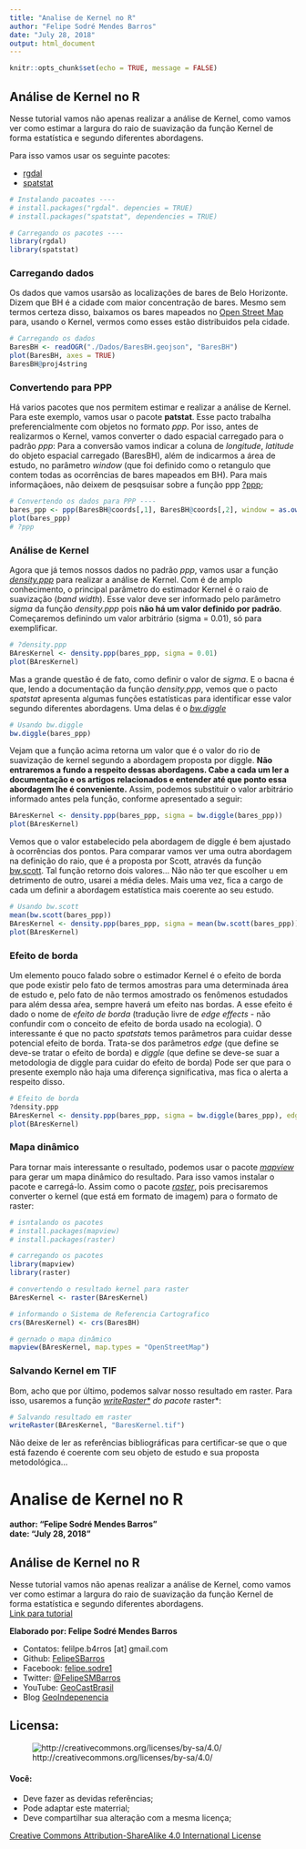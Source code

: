 ```yaml
---
title: "Analise de Kernel no R"
author: "Felipe Sodré Mendes Barros"
date: "July 28, 2018"
output: html_document
---
```


```r
knitr::opts_chunk$set(echo = TRUE, message = FALSE)
```

## Análise de Kernel no R
Nesse tutorial vamos não apenas realizar a análise de Kernel, como vamos ver como estimar a largura do raio de suavização da função Kernel de forma estatística e segundo diferentes abordagens.

Para isso vamos usar os seguinte pacotes:  

* [rgdal](https://www.rdocumentation.org/packages/rgdal/versions/1.3-3)  
* [spatstat](http://spatstat.org/)  
```r
# Instalando pacoates ----
# install.packages("rgdal". depencies = TRUE)
# install.packages("spatstat", dependencies = TRUE)

# Carregando os pacotes ----
library(rgdal)
library(spatstat)
```

### Carregando dados
Os dados que vamos usarsão as localizações de bares de Belo Horizonte. Dizem que BH é a cidade com maior concentração de bares. Mesmo sem termos certeza disso, baixamos os bares mapeados no [Open Street Map](https://wikipedia.org/wiki/OpenStreetMap) para, usando o Kernel, vermos como esses estão distribuidos pela cidade.
```r
# Carregando os dados
BaresBH <- readOGR("./Dados/BaresBH.geojson", "BaresBH")
plot(BaresBH, axes = TRUE)
BaresBH@proj4string
```

### Convertendo para PPP
Há varios pacotes que nos permitem estimar e realizar a análise de Kernel. Para este exemplo, vamos usar o pacote **patstat**. Esse pacto trabalha preferencialmente com objetos no formato *ppp*. Por isso, antes de realizarmos o Kernel, vamos converter o dado espacial carregado para o padrão *ppp*:
Para a conversão vamos indicar a coluna de *longitude*, *latitude* do objeto espacial carregado (BaresBH), além de indicarmos a área de estudo, no parâmetro *window* (que foi definido como o retangulo que contem todas as ocorrências de bares mapeados em BH).
Para mais informaçãoes, não deixem de pesqsuisar sobre a função ppp [?ppp](https://www.rdocumentation.org/packages/spatstat/versions/1.55-1/topics/ppp);
```r
# Convertendo os dados para PPP ----
bares_ppp <- ppp(BaresBH@coords[,1], BaresBH@coords[,2], window = as.owin(c(bbox(BaresBH)[1,], bbox(BaresBH)[2,])))
plot(bares_ppp)
# ?ppp
```

### Análise de Kernel
Agora que já temos nossos dados no padrão *ppp*, vamos usar a função [*density.ppp*](https://www.rdocumentation.org/packages/spatstat/versions/1.55-1/topics/density.ppp) para realizar a análise de Kernel. Com é de amplo conhecimento, o principal parâmetro do estimador Kernel é o raio de suavização (*band width*). Esse valor deve ser informado pelo parâmetro *sigma* da função *density.ppp* pois **não há um valor definido por padrão**.
Começaremos definindo um valor arbitrário (sigma = 0.01), só para exemplificar.
```r
# ?density.ppp
BAresKernel <- density.ppp(bares_ppp, sigma = 0.01)
plot(BAresKernel)
```

Mas a grande questão é de fato, como definir o valor de *sigma*. E o bacna é que, lendo a documentação da função *density.ppp*, vemos que o pacto *spatstat* apresenta algumas funções estatísticas para identificar esse valor segundo diferentes abordagens.
Uma delas é o [*bw.diggle*](https://www.rdocumentation.org/packages/spatstat/versions/1.55-1/topics/bw.diggle)
```r
# Usando bw.diggle
bw.diggle(bares_ppp)
```

Vejam que a função acima retorna um valor que é o valor do rio de suavização de kernel segundo a abordagem proposta por diggle. 
**Não entraremos a fundo a respeito dessas abordagens. Cabe a cada um ler a documentação e os artigos relacionados e entender até que ponto essa abordagem lhe é conveniente.**
Assim, podemos substituir o valor arbitrário informado antes pela função, conforme apresentado a seguir:
```r
BAresKernel <- density.ppp(bares_ppp, sigma = bw.diggle(bares_ppp))
plot(BAresKernel)
```

Vemos que o valor estabelecido pela abordagem de diggle é bem ajustado à ocorrências dos pontos. Para comparar vamos ver uma outra abordagem na definição do raio, que é a proposta por Scott, através da função [bw.scott](https://www.rdocumentation.org/packages/spatstat/versions/1.55-1/topics/bw.scott). Tal função retorno dois valores... Não não ter que escolher u em detrimento de outro, usarei a média deles.
Mais uma vez, fica a cargo de cada um definir a abordagem estatística mais coerente ao seu estudo.
```r
# Usando bw.scott
mean(bw.scott(bares_ppp))
BAresKernel <- density.ppp(bares_ppp, sigma = mean(bw.scott(bares_ppp)))
plot(BAresKernel)
```

### Efeito de borda
Um elemento pouco falado sobre o estimador Kernel é o efeito de borda que pode existir pelo fato de termos amostras para uma determinada área de estudo e, pelo fato de não termos amostrado os fenômenos estudados para além dessa aŕea, sempre haverá um efeito nas bordas. A esse efeito é dado o nome de *efeito de borda* (tradução livre de *edge effects* - não confundir com o conceito de efeito de borda usado na ecologia).
O interessante é que no pacto *spatstats* temos parâmetros para cuidar desse potencial efeito de borda. Trata-se dos parâmetros *edge* (que define se deve-se tratar o efeito de borda) e *diggle* (que define se deve-se suar a metodologia de diggle para cuidar do efeito de borda)
Pode ser que para o presente exemplo não haja uma diferença significativa, mas fica o alerta a respeito disso.
```r
# Efeito de borda
?density.ppp
BAresKernel <- density.ppp(bares_ppp, sigma = bw.diggle(bares_ppp), edge = TRUE, diggle = TRUE)
plot(BAresKernel)
```

### Mapa dinâmico
Para tornar mais interessante o resultado, podemos usar o pacote [*mapview*](https://www.rdocumentation.org/packages/mapview/versions/2.4.0) para gerar um mapa dinâmico do resultado. Para isso vamos instalar o pacote e carregá-lo. Assim como o pacote [*raster*](https://www.rdocumentation.org/packages/raster/versions/2.6-7), pois precisaremos converter o kernel (que está em formato de imagem) para o formato de raster:
```r
# isntalando os pacotes
# install.packages(mapview)
# install.packages(raster)

# carregando os pacotes
library(mapview)
library(raster)

# convertendo o resultado kernel para raster
BAresKernel <- raster(BAresKernel)

# informando o Sistema de Referencia Cartografico
crs(BAresKernel) <- crs(BaresBH)

# gernado o mapa dinâmico
mapview(BAresKernel, map.types = "OpenStreetMap")
```

### Salvando Kernel em TIF
Bom, acho que por último, podemos salvar nosso resultado em raster. Para isso, usaremos a função *[writeRaster*](https://www.rdocumentation.org/packages/raster/versions/2.6-7/topics/writeRaster) do pacote *raster*:
```r
# Salvando resultado em raster
writeRaster(BAresKernel, "BaresKernel.tif")
```
  
Não deixe de ler as referências bibliográficas para certificar-se que o que está fazendo é coerente com seu objeto de estudo e sua proposta metodológica...  

# Analise de Kernel no R  
**author: "Felipe Sodré Mendes Barros"**  
**date: "July 28, 2018"**  

## Análise de Kernel no R  

Nesse tutorial vamos não apenas realizar a análise de Kernel, como vamos ver como estimar a largura do raio de suavização da função Kernel de forma estatística e segundo diferentes abordagens.  
[Link para tutorial](https://felipesbarros.github.io/BaresBH/AnaliseBaresBH.html)

**Elaborado por: Felipe Sodré Mendes Barros**  

* Contatos: felilpe.b4rros [at] gmail.com  
* Github: [FelipeSBarros](https://github.com/FelipeSBarros/)
* Facebook: [felipe.sodre1](https://www.facebook.com/felipe.sodre1)  
* Twitter: [@FelipeSMBarros](https://twitter.com/FelipeSMBarros)  
* YouTube: [GeoCastBrasil](https://www.youtube.com/channel/UCLAeX4dyujMoy4xqHvxSDpQ)  
* Blog [GeoIndepenencia](https://geoind.wordpress.com/)  

## Licensa:
![http://creativecommons.org/licenses/by-sa/4.0/](https://i.creativecommons.org/l/by-sa/4.0/88x31.png)  

#### Você:  

* Deve fazer as devidas referências;  
* Pode adaptar este materrial;  
* Deve compartilhar sua alteração com a mesma licença;  

[Creative Commons Attribution-ShareAlike 4.0 International License](http://creativecommons.org/licenses/by-sa/4.0/)  
